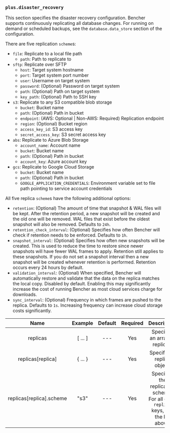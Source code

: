 ### `plus.disaster_recovery`

This section specifies the disaster recovery configuration.
Bencher supports continuously replicating all database changes.
For running on demand or scheduled backups, see the `database.data_store` section of the configuration.

There are five replication `scheme`s:
- `file`: Replicate to a local file path
    - `path`: Path to replicate to
- `sftp`: Replicate over SFTP
    - `host`: Target system hostname
    - `port`: Target system port number
    - `user`: Username on target system
    - `password`: (Optional) Password on target system
    - `path`: (Optional) Path on target system
    - `key_path`: (Optional) Path to SSH key
- `s3`: Replicate to any S3 compatible blob storage
    - `bucket`: Bucket name
    - `path`: (Optional) Path in bucket
    - `endpoint`: (AWS: Optional | Non-AWS: Required) Replication endpoint
    - `region`: (Optional) Bucket region
    - `access_key_id`: S3 access key
    - `secret_access_key`: S3 secret access key
- `abs`: Replicate to Azure Blob Storage
    - `account_name`: Account name
    - `bucket`: Bucket name
    - `path`: (Optional) Path in bucket
    - `account_key`: Azure account key
- `gcs`: Replicate to Google Cloud Storage
    - `bucket`: Bucket name
    - `path`: (Optional) Path in bucket
    - `GOOGLE_APPLICATION_CREDENTIALS`: Environment variable set to file path pointing to service account credentials

All five replica `scheme`s have the following additional options:

- `retention`: (Optional)  The amount of time that snapshot & WAL files will be kept. After the retention period, a new snapshot will be created and the old one will be removed. WAL files that exist before the oldest snapshot will also be removed. Defaults to `24h`.
- `retention_check_interval`: (Optional) Specifies how often Bencher will check if retention needs to be enforced. Defaults to `1h`.
- `snapshot_interval`: (Optional) Specifies how often new snapshots will be created. This is used to reduce the time to restore since newer snapshots will have fewer WAL frames to apply. Retention still applies to these snapshots. If you do not set a snapshot interval then a new snapshot will be created whenever retention is performed. Retention occurs every 24 hours by default.
- `validation_interval`: (Optional) When specified, Bencher will automatically restore and validate that the data on the replica matches the local copy. Disabled by default. Enabling this may significantly increase the cost of running Bencher as most cloud services charge for downloads.
- `sync_interval`: (Optional) Frequency in which frames are pushed to the replica. Defaults to `1s`. Increasing frequency can increase cloud storage costs significantly.

|           Name           |  Example  | Default | Required |                                     Description                                     |
| :----------------------: | :-------: | :-----: | :------: | :---------------------------------------------------------------------------------: |
|         replicas         |  [ ... ]  |   ---   |   Yes    |                           Specifies an array of replicas.                           |
|    replicas[replica]     | \{ ... \} |   ---   |   Yes    |                             Specifies a replica object.                             |
| replicas[replica].scheme |   "s3"    |   ---   |   Yes    | Specifies the replication scheme. For all other `replica` keys, see the list above. |
